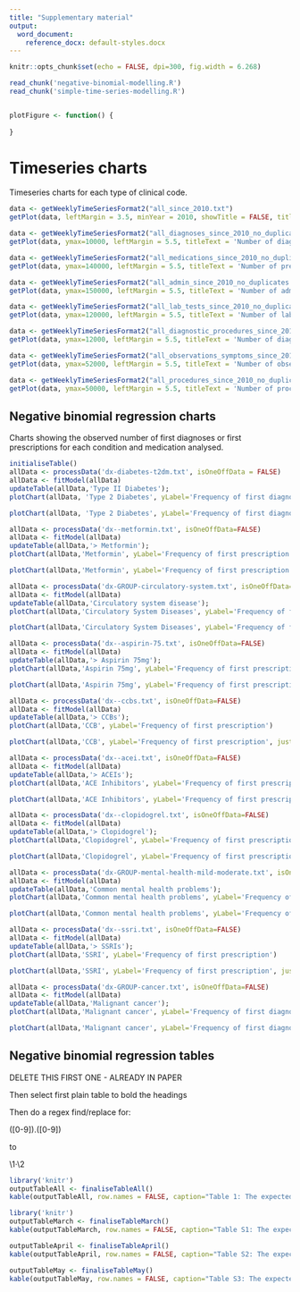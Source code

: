 ```yaml
---
title: "Supplementary material"
output:
  word_document:
    reference_docx: default-styles.docx
---
```


```r
knitr::opts_chunk$set(echo = FALSE, dpi=300, fig.width = 6.268)
```

```r
read_chunk('negative-binomial-modelling.R')
read_chunk('simple-time-series-modelling.R')
```

```r
```

```r
plotFigure <- function() {
  
}
```



# Timeseries charts

Timeseries charts for each type of clinical code.

```r
data <- getWeeklyTimeSeriesFormat2("all_since_2010.txt")
getPlot(data, leftMargin = 3.5, minYear = 2010, showTitle = FALSE, titleText = 'Number of clinical codes each week 2010-present', isBigChart = TRUE, ymax = 600000)
```

\newline
\newline

```r
data <- getWeeklyTimeSeriesFormat2("all_diagnoses_since_2010_no_duplicates.txt")
getPlot(data, ymax=10000, leftMargin = 5.5, titleText = 'Number of diagnosis codes each week 2015-present')
```

\newline

```r
data <- getWeeklyTimeSeriesFormat2("all_medications_since_2010_no_duplicates.txt")
getPlot(data, ymax=140000, leftMargin = 5.5, titleText = 'Number of prescription codes each week 2015-present')
```

\newline

```r
data <- getWeeklyTimeSeriesFormat2("all_admin_since_2010_no_duplicates.txt")
getPlot(data, ymax=150000, leftMargin = 5.5, titleText = 'Number of administration codes each week 2015-present')
```

```r
data <- getWeeklyTimeSeriesFormat2("all_lab_tests_since_2010_no_duplicates.txt")
getPlot(data, ymax=120000, leftMargin = 5.5, titleText = 'Number of laboratory test codes each week 2015-present')
```

```r
data <- getWeeklyTimeSeriesFormat2("all_diagnostic_procedures_since_2010_no_duplicates.txt")
getPlot(data, ymax=12000, leftMargin = 5.5, titleText = 'Number of diagnostic procedure codes each week 2015-present')
```

```r
data <- getWeeklyTimeSeriesFormat2("all_observations_symptoms_since_2010_no_duplicates.txt")
getPlot(data, ymax=52000, leftMargin = 5.5, titleText = 'Number of observation and symptom codes each week 2015-present')
```

```r
data <- getWeeklyTimeSeriesFormat2("all_procedures_since_2010_no_duplicates.txt")
getPlot(data, ymax=50000, leftMargin = 5.5, titleText = 'Number of procedure codes each week 2015-present')
```


## Negative binomial regression charts

Charts showing the observed number of first diagnoses or first prescriptions for each condition and medication analysed.

```r
initialiseTable()
allData <- processData('dx-diabetes-t2dm.txt', isOneOffData = FALSE)
allData <- fitModel(allData)
updateTable(allData,'Type II Diabetes');
plotChart(allData, 'Type 2 Diabetes', yLabel='Frequency of first diagnosis')
```

```r
plotChart(allData, 'Type 2 Diabetes', yLabel='Frequency of first diagnosis', justLastTwoYears = TRUE)
```

```r
allData <- processData('dx--metformin.txt', isOneOffData=FALSE)
allData <- fitModel(allData)
updateTable(allData,'> Metformin');
plotChart(allData,'Metformin', yLabel='Frequency of first prescription')
```

```r
plotChart(allData,'Metformin', yLabel='Frequency of first prescription', justLastTwoYears = TRUE)
```

```r
allData <- processData('dx-GROUP-circulatory-system.txt', isOneOffData=FALSE)
allData <- fitModel(allData)
updateTable(allData,'Circulatory system disease');
plotChart(allData,'Circulatory System Diseases', yLabel='Frequency of first diagnosis')
```

```r
plotChart(allData,'Circulatory System Diseases', yLabel='Frequency of first diagnosis', justLastTwoYears = TRUE)
```

```r
allData <- processData('dx--aspirin-75.txt', isOneOffData=FALSE)
allData <- fitModel(allData)
updateTable(allData,'> Aspirin 75mg');
plotChart(allData,'Aspirin 75mg', yLabel='Frequency of first prescription')
```

```r
plotChart(allData,'Aspirin 75mg', yLabel='Frequency of first prescription', justLastTwoYears = TRUE)
```

```r
allData <- processData('dx--ccbs.txt', isOneOffData=FALSE)
allData <- fitModel(allData)
updateTable(allData,'> CCBs');
plotChart(allData,'CCB', yLabel='Frequency of first prescription')
```

```r
plotChart(allData,'CCB', yLabel='Frequency of first prescription', justLastTwoYears = TRUE)
```

```r
allData <- processData('dx--acei.txt', isOneOffData=FALSE)
allData <- fitModel(allData)
updateTable(allData,'> ACEIs');
plotChart(allData,'ACE Inhibitors', yLabel='Frequency of first prescription')
```

```r
plotChart(allData,'ACE Inhibitors', yLabel='Frequency of first prescription', justLastTwoYears = TRUE)
```

```r
allData <- processData('dx--clopidogrel.txt', isOneOffData=FALSE)
allData <- fitModel(allData)
updateTable(allData,'> Clopidogrel');
plotChart(allData,'Clopidogrel', yLabel='Frequency of first prescription')
```

```r
plotChart(allData,'Clopidogrel', yLabel='Frequency of first prescription', justLastTwoYears = TRUE)
```

```r
allData <- processData('dx-GROUP-mental-health-mild-moderate.txt', isOneOffData=FALSE)
allData <- fitModel(allData)
updateTable(allData,'Common mental health problems');
plotChart(allData,'Common mental health problems', yLabel='Frequency of first diagnosis')
```

```r
plotChart(allData,'Common mental health problems', yLabel='Frequency of first diagnosis', justLastTwoYears = TRUE)
```

```r
allData <- processData('dx--ssri.txt', isOneOffData=FALSE)
allData <- fitModel(allData)
updateTable(allData,'> SSRIs');
plotChart(allData,'SSRI', yLabel='Frequency of first prescription')
```

```r
plotChart(allData,'SSRI', yLabel='Frequency of first prescription', justLastTwoYears = TRUE)
```

```r
allData <- processData('dx-GROUP-cancer.txt', isOneOffData=FALSE)
allData <- fitModel(allData)
updateTable(allData,'Malignant cancer');
plotChart(allData,'Malignant cancer', yLabel='Frequency of first diagnosis')
```

```r
plotChart(allData,'Malignant cancer', yLabel='Frequency of first diagnosis', justLastTwoYears = TRUE)
```

## Negative binomial regression tables

DELETE THIS FIRST ONE - ALREADY IN PAPER

Then select first plain table to bold the headings

Then do a regex find/replace for:

([0-9]).([0-9])

to

\1·\2

```r
library('knitr')
outputTableAll <- finaliseTableAll()
kable(outputTableAll, row.names = FALSE, caption="Table 1: The expected number of first diagnoses or first prescriptions as generated from the negative binomial regression models, and the number of first diagnoses and first prescriptions observed in the data, for March to May 2020. ACEIs - angiotensin-converting enzyme inhibitors, CCBs - calcium channel blockers, SSRIs - selective serotonin reuptake inhibitors.")
```

```r
library('knitr')
outputTableMarch <- finaliseTableMarch()
kable(outputTableMarch, row.names = FALSE, caption="Table S1: The expected number of first diagnoses or first prescriptions as generated from the negative binomial regression models, and the number of first diagnoses and first prescriptions observed in the data, for March 2020. ACEIs - angiotensin-converting enzyme inhibitors, CCBs - calcium channel blockers, SSRIs - selective serotonin reuptake inhibitors.")
```

```r
outputTableApril <- finaliseTableApril()
kable(outputTableApril, row.names = FALSE, caption="Table S2: The expected number of first diagnoses or first prescriptions as generated from the negative binomial regression models, and the number of first diagnoses and first prescriptions observed in the data, for April 2020. ACEIs - angiotensin-converting enzyme inhibitors, CCBs - calcium channel blockers, SSRIs - selective serotonin reuptake inhibitors.")
```

```r
outputTableMay <- finaliseTableMay()
kable(outputTableMay, row.names = FALSE, caption="Table S3: The expected number of first diagnoses or first prescriptions as generated from the negative binomial regression models, and the number of first diagnoses and first prescriptions observed in the data, for May 2020. ACEIs - angiotensin-converting enzyme inhibitors, CCBs - calcium channel blockers, SSRIs - selective serotonin reuptake inhibitors.")
```

